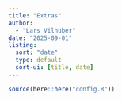 ```yaml
---
title: "Extras"
author: 
  - "Lars Vilhuber"
date: "2025-09-01"
listing: 
  sort: "date"
  type: default
  sort-ui: [title, date]
---
```



```r
source(here::here("config.R"))
```



